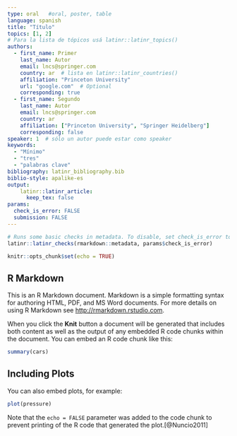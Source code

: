 ```yaml
---
type: oral   #oral, poster, table
language: spanish
title: "Título"
topics: [1, 2]
# Para la lista de tópicos usá latinr::latinr_topics()
authors:
  - first_name: Primer
    last_name: Autor
    email: lncs@springer.com
    country: ar  # lista en latinr::latinr_countries()
    affiliation: "Princeton University"
    url: "google.com"  # Optional 
    corresponding: true
  - first_name: Segundo 
    last_name: Autor
    email: lncs@springer.com
    country: ar
    affiliation: ["Princeton University", "Springer Heidelberg"]
    corresponding: false
speaker: 1  # sólo un autor puede estar como speaker
keywords: 
  - "Mínimo"
  - "tres"
  - "palabras clave"
bibliography: latinr_bibliography.bib
biblio-style: apalike-es   
output: 
    latinr::latinr_article:
      keep_tex: false
params: 
  check_is_error: FALSE
  submission: FALSE
---
```



```r
# Runs some basic checks in metadata. To disable, set check_is_error to FALSE
latinr::latinr_checks(rmarkdown::metadata, params$check_is_error)
```


```r
knitr::opts_chunk$set(echo = TRUE)
```

## R Markdown



This is an R Markdown document. Markdown is a simple formatting syntax for authoring HTML, PDF, and MS Word documents. For more details on using R Markdown see <http://rmarkdown.rstudio.com>.

When you click the **Knit** button a document will be generated that includes both content as well as the output of any embedded R code chunks within the document. You can embed an R code chunk like this:

```r
summary(cars)
```

## Including Plots

You can also embed plots, for example:

```r
plot(pressure)
```

Note that the `echo = FALSE` parameter was added to the code chunk to prevent printing of the R code that generated the plot.[@Nuncio2011]
